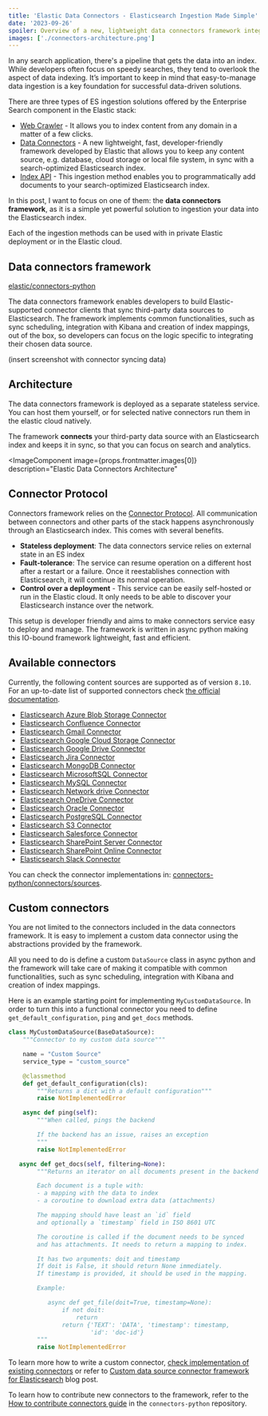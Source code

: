 ```yaml
---
title: 'Elastic Data Connectors - Elasticsearch Ingestion Made Simple'
date: '2023-09-26'
spoiler: Overview of a new, lightweight data connectors framework integrated with the Elastic stack that can ingest data from any source into the Elasticsearch index.
images: ['./connectors-architecture.png']
---
```


In any search application, there's a pipeline that gets the data into an index. While developers often focus on speedy searches, they tend to overlook the aspect of data indexing. It’s important to keep in mind that easy-to-manage data ingestion is a key foundation for successful data-driven solutions.

There are three types of ES ingestion solutions offered by the Enterprise Search component in the Elastic stack:

- [Web Crawler](https://www.elastic.co/guide/en/enterprise-search/current/crawler.html) - It allows you to index content from any domain in a matter of a few clicks.
- [Data Connectors](https://www.elastic.co/guide/en/enterprise-search/current/connectors.html) - A new lightweight, fast, developer-friendly framework developed by Elastic that allows you to keep any content source, e.g. database, cloud storage or local file system, in sync with a search-optimized Elasticsearch index.
- [Index API](https://www.elastic.co/guide/en/enterprise-search/current/ingestion-apis.html) - This ingestion method enables you to programmatically add documents to your search-optimized Elasticsearch index.

In this post, I want to focus on one of them: the **data connectors framework**, as it is a simple yet powerful solution to ingestion your data into the Elasticsearch index.

Each of the ingestion methods can be used with in private Elastic deployment or in the Elastic cloud.

## Data connectors framework

[elastic/connectors-python](https://github.com/elastic/connectors-python)

The data connectors framework enables developers to build Elastic-supported connector clients that sync third-party data sources to Elasticsearch. The framework implements common functionalities, such as sync scheduling, integration with Kibana and creation of index mappings, out of the box, so developers can focus on the logic specific to integrating their chosen data source.

(insert screenshot with connector syncing data)

## Architecture

The data connectors framework is deployed as a separate stateless service. You can host them yourself, or for selected native connectors run them in the elastic cloud natively.

The framework **connects** your third-party data source with an Elasticsearch index and keeps it in sync, so that you can focus on search and analytics.

<ImageComponent
  image={props.frontmatter.images[0]}
  description="Elastic Data Connectors Architecture"
></ImageComponent>

## Connector Protocol

Connectors framework relies on the [Connector Protocol](https://github.com/elastic/connectors-python/blob/main/docs/CONNECTOR_PROTOCOL.md). All communication between connectors and other parts of the stack happens asynchronously through an Elasticsearch index. This comes with several benefits.

- **Stateless deployment**: The data connectors service relies on external state in an ES index
- **Fault-tolerance**: The service can resume operation on a different host after a restart or a failure. Once it reestablishes connection with Elasticsearch, it will continue its normal operation.
- **Control over a deployment** - This service can be easily self-hosted or run in the Elastic cloud. It only needs to be able to discover your Elasticsearch instance over the network.

This setup is developer friendly and aims to make connectors service easy to deploy and manage. The framework is written in async python making this IO-bound framework lightweight, fast and efficient.

## Available connectors

Currently, the following content sources are supported as of version `8.10`. For an up-to-date list of supported connectors check [the official documentation](https://www.elastic.co/guide/en/enterprise-search/current/connectors.html).

- [Elasticsearch Azure Blob Storage Connector](https://www.elastic.co/guide/en/enterprise-search/current/connectors-azure-blob.html)
- [Elasticsearch Confluence Connector](https://www.elastic.co/guide/en/enterprise-search/current/connectors-confluence.html)
- [Elasticsearch Gmail Connector](https://www.elastic.co/guide/en/enterprise-search/current/connectors-gmail.html)
- [Elasticsearch Google Cloud Storage Connector](https://www.elastic.co/guide/en/enterprise-search/current/connectors-google-cloud.html)
- [Elasticsearch Google Drive Connector](https://www.elastic.co/guide/en/enterprise-search/current/connectors-google-drive.html)
- [Elasticsearch Jira Connector](https://www.elastic.co/guide/en/enterprise-search/current/connectors-jira.html)
- [Elasticsearch MongoDB Connector](https://www.elastic.co/guide/en/enterprise-search/current/connectors-mongodb.html)
- [Elasticsearch MicrosoftSQL Connector](https://www.elastic.co/guide/en/enterprise-search/current/connectors-ms-sql.html)
- [Elasticsearch MySQL Connector](https://www.elastic.co/guide/en/enterprise-search/current/connectors-mysql.html)
- [Elasticsearch Network drive Connector](https://www.elastic.co/guide/en/enterprise-search/current/connectors-network-drive.html)
- [Elasticsearch OneDrive Connector](https://www.elastic.co/guide/en/enterprise-search/current/connectors-onedrive.html)
- [Elasticsearch Oracle Connector](https://www.elastic.co/guide/en/enterprise-search/current/connectors-oracle.html)
- [Elasticsearch PostgreSQL Connector](https://www.elastic.co/guide/en/enterprise-search/current/connectors-postgresql.html)
- [Elasticsearch S3 Connector](https://www.elastic.co/guide/en/enterprise-search/current/connectors-s3.html)
- [Elasticsearch Salesforce Connector](https://www.elastic.co/guide/en/enterprise-search/current/connectors-salesforce.html)
- [Elasticsearch SharePoint Server Connector](https://www.elastic.co/guide/en/enterprise-search/current/connectors-sharepoint.html)
- [Elasticsearch SharePoint Online Connector](https://www.elastic.co/guide/en/enterprise-search/current/connectors-sharepoint-online.html)
- [Elasticsearch Slack Connector](https://www.elastic.co/guide/en/enterprise-search/current/connectors-slack.html)

You can check the connector implementations in: [connectors-python/connectors/sources](https://github.com/elastic/connectors-python/tree/main/connectors/sources).

## Custom connectors

You are not limited to the connectors included in the data connectors framework. It is easy to implement a custom data connector using the abstractions provided by the framework.

All you need to do is define a custom `DataSource` class in async python and the framework will take care of making it compatible with common functionalities, such as sync scheduling, integration with Kibana and creation of index mappings.

Here is an example starting point for implementing `MyCustomDataSource`. In order to turn this into a functional connector you need to define `get_default_configuration`, `ping` and `get_docs` methods.

```python
class MyCustomDataSource(BaseDataSource):
    """Connector to my custom data source"""

    name = "Custom Source"
    service_type = "custom_source"

    @classmethod
    def get_default_configuration(cls):
        """Returns a dict with a default configuration"""
        raise NotImplementedError

    async def ping(self):
        """When called, pings the backend

        If the backend has an issue, raises an exception
        """
        raise NotImplementedError

   async def get_docs(self, filtering=None):
        """Returns an iterator on all documents present in the backend

        Each document is a tuple with:
        - a mapping with the data to index
        - a coroutine to download extra data (attachments)

        The mapping should have least an `id` field
        and optionally a `timestamp` field in ISO 8601 UTC

        The coroutine is called if the document needs to be synced
        and has attachments. It needs to return a mapping to index.

        It has two arguments: doit and timestamp
        If doit is False, it should return None immediately.
        If timestamp is provided, it should be used in the mapping.

        Example:

           async def get_file(doit=True, timestamp=None):
               if not doit:
                   return
               return {'TEXT': 'DATA', 'timestamp': timestamp,
                       'id': 'doc-id'}
        """
        raise NotImplementedError
```

To learn more how to write a custom connector, [check implementation of existing connectors](https://github.com/elastic/connectors-python/tree/main/connectors/sources) or refer to [Custom data source connector framework for Elasticsearch](fsd) blog post.

To learn how to contribute new connectors to the framework, refer to the [How to contribute connectors guide](https://github.com/elastic/connectors-python/blob/main/docs/CONTRIBUTING.md) in the `connectors-python` repository.
